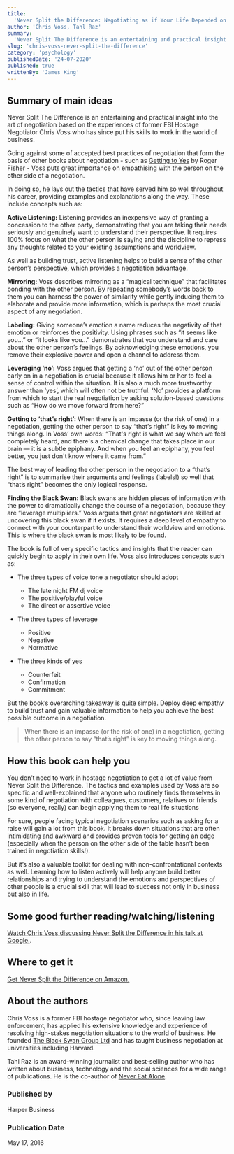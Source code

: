 ```yaml
---
title:
  'Never Split the Difference: Negotiating as if Your Life Depended on It'
author: 'Chris Voss, Tahl Raz'
summary:
  'Never Split The Difference is an entertaining and practical insight into the art of negotiation based on the experiences of former FBI Hostage Negotiator Chris Voss who has since put his skills to work in the world of business.'
slug: 'chris-voss-never-split-the-difference'
category: 'psychology'
publishedDate: '24-07-2020'
published: true
writtenBy: 'James King'
---
```


## Summary of main ideas

Never Split The Difference is an entertaining and practical insight into the art of negotiation based on the experiences of former FBI Hostage Negotiator Chris Voss who has since put his skills to work in the world of business.

Going against some of accepted best practices of negotiation that form the basis of other books about negotiation - such as [Getting to Yes](https://www.amazon.com/Getting-Yes-Negotiating-Agreement-Without/dp/0140157352) by Roger Fisher - Voss puts great importance on empathising with the person on the other side of a negotiation.

In doing so, he lays out the tactics that have served him so well throughout his career, providing examples and explanations along the way. These include concepts such as:

**Active Listening:** Listening provides an inexpensive way of granting a concession to the other party, demonstrating that you are taking their needs seriously and genuinely want to understand their perspective. It requires 100% focus on what the other person is saying and the discipline to repress any thoughts related to your existing assumptions and worldview. 

As well as building trust, active listening helps to build a sense of the other person’s perspective, which provides a negotiation advantage.

**Mirroring:** Voss describes mirroring as a “magical technique” that facilitates bonding with the other person. By repeating somebody’s words back to them you can harness the power of similarity while gently inducing them to elaborate and provide more information, which is perhaps the most crucial aspect of any negotiation.

**Labeling:** Giving someone’s emotion a name reduces the negativity of that emotion or reinforces the positivity. Using phrases such as “it seems like you...” or “it looks like you...” demonstrates that you understand and care about the other person’s feelings. By acknowledging these emotions, you remove their explosive power and open a channel to address them. 

**Leveraging ‘no’:** Voss argues that getting a ‘no’ out of the other person early on in a negotiation is crucial because it allows him or her to feel a sense of control within the situation. It is also a much more trustworthy answer than ‘yes’, which will often not be truthful. ‘No’ provides a platform from which to start the real negotiation by asking solution-based questions such as “How do we move forward from here?” 

**Getting to ‘that’s right’:** When there is an impasse (or the risk of one) in a negotiation, getting the other person to say “that’s right” is key to moving things along. In Voss’ own words: “That's right is what we say when we feel completely heard, and there's a chemical change that takes place in our brain — it is a subtle epiphany. And when you feel an epiphany, you feel better, you just don't know where it came from.”

The best way of leading the other person in the negotiation to a “that’s right” is to summarise their arguments and feelings (labels!) so well that “that’s right” becomes the only logical response.

**Finding the Black Swan:** Black swans are hidden pieces of information with the power to dramatically change the course of a negotiation, because they are “leverage multipliers.” Voss argues that great negotiators are skilled at uncovering this black swan if it exists. It requires a deep level of empathy to connect with your counterpart to understand their worldview and emotions. This is where the black swan is most likely to be found.

The book is full of very specific tactics and insights that the reader can quickly begin to apply in their own life. Voss also introduces concepts such as:

* The three types of voice tone a negotiator should adopt
    * The late night FM dj voice
    * The positive/playful voice
    * The direct or assertive voice

* The three types of leverage
    * Positive
    * Negative
    * Normative 

* The three kinds of yes
    * Counterfeit
    * Confirmation
    * Commitment

But the book’s overarching takeaway is quite simple. Deploy deep empathy to build trust and gain valuable information to help you achieve the best possible outcome in a negotiation.

> When there is an impasse (or the risk of one) in a negotiation, getting the other person to say “that’s right” is key to moving things along. 

## How this book can help you

You don’t need to work in hostage negotiation to get a lot of value from Never Split the Difference. The tactics and examples used by Voss are so specific and well-explained that anyone who routinely finds themselves in some kind of negotiation with colleagues, customers, relatives or friends (so everyone, really) can begin applying them to real life situations

For sure, people facing typical negotiation scenarios such as asking for a raise will gain a lot from this book. It breaks down situations that are often intimidating and awkward and provides proven tools for getting an edge (especially when the person on the other side of the table hasn’t been trained in negotiation skills!). 

But it’s also a valuable toolkit for dealing with non-confrontational contexts as well. Learning how to listen actively will help anyone build better relationships and trying to understand the emotions and perspectives of other people is a crucial skill that will lead to success not only in business but also in life.


## Some good further reading/watching/listening

[Watch Chris Voss discussing Never Split the Difference in his talk at Google.](https://www.youtube.com/watch?v=guZa7mQV1l0&list=PL1iIAT1Ag4inYWyvkGWoBbUFWMA89awaz&index=25).

## Where to get it

[Get Never Split the Difference on Amazon.](https://www.amazon.com/Never-Split-Difference-Negotiating-Depended-ebook/dp/B014DUR7L2)

## About the authors

Chris Voss is a former FBI hostage negotiator who, since leaving law enforcement, has applied his extensive knowledge and experience of resolving high-stakes negotiation situations to the world of business. He founded [The Black Swan Group Ltd](https://www.blackswanltd.com/home) and has taught business negotiation at universities including Harvard.

Tahl Raz is an award-winning journalist and best-selling author who has written about business, technology and the social sciences for a wide range of publications. He is the co-author of [Never Eat Alone](https://www.amazon.com/Never-Eat-Alone-Expanded-Updated/dp/0385346654).
### Published by

Harper Business

### Publication Date

May 17, 2016